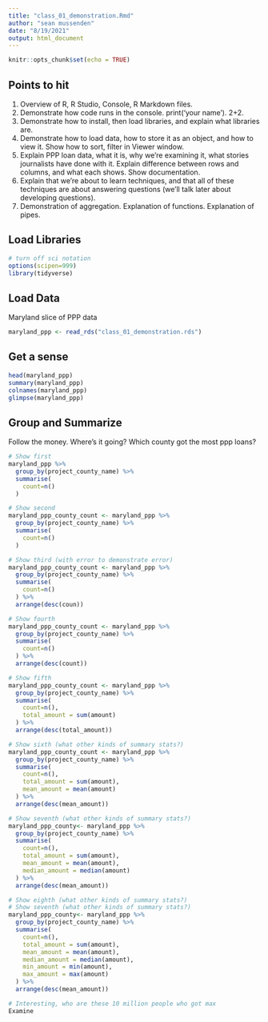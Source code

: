 ```yaml
---
title: "class_01_demonstration.Rmd"
author: "sean mussenden"
date: "8/19/2021"
output: html_document
---
```


```r
knitr::opts_chunk$set(echo = TRUE)
```

## Points to hit
1. Overview of R, R Studio, Console, R Markdown files.  
2. Demonstrate how code runs in the console. print('your name'). 2+2.
3. Demonstrate how to install, then load libraries, and explain what libraries are.
5. Demonstrate how to load data, how to store it as an object, and how to view it. Show how to sort, filter in Viewer window.  
6. Explain PPP loan data, what it is, why we're examining it, what stories journalists have done with it. Explain difference between rows and columns, and what each shows. Show documentation.
7. Explain that we're about to learn techniques, and that all of these techniques are about answering questions (we'll talk later about developing questions).
8. Demonstration of aggregation. Explanation of functions. Explanation of pipes.

## Load Libraries
```r
# turn off sci notation
options(scipen=999)
library(tidyverse)
```

## Load Data
Maryland slice of PPP data
```r
maryland_ppp <- read_rds("class_01_demonstration.rds")
```

## Get a sense
```r
head(maryland_ppp)
summary(maryland_ppp)
colnames(maryland_ppp)
glimpse(maryland_ppp)
```

## Group and Summarize
Follow the money. Where's it going?
Which county got the most ppp loans?   

```r
# Show first
maryland_ppp %>%
  group_by(project_county_name) %>%
  summarise(
    count=n()
  )

# Show second
maryland_ppp_county_count <- maryland_ppp %>%
  group_by(project_county_name) %>%
  summarise(
    count=n()
  )

# Show third (with error to demonstrate error)
maryland_ppp_county_count <- maryland_ppp %>%
  group_by(project_county_name) %>%
  summarise(
    count=n()
  ) %>%
  arrange(desc(coun))

# Show fourth
maryland_ppp_county_count <- maryland_ppp %>%
  group_by(project_county_name) %>%
  summarise(
    count=n()
  ) %>%
  arrange(desc(count))

# Show fifth
maryland_ppp_county_count <- maryland_ppp %>%
  group_by(project_county_name) %>%
  summarise(
    count=n(),
    total_amount = sum(amount)
  ) %>%
  arrange(desc(total_amount))

# Show sixth (what other kinds of summary stats?)
maryland_ppp_county_count <- maryland_ppp %>%
  group_by(project_county_name) %>%
  summarise(
    count=n(),
    total_amount = sum(amount),
    mean_amount = mean(amount)
  ) %>%
  arrange(desc(mean_amount))

# Show seventh (what other kinds of summary stats?)
maryland_ppp_county<- maryland_ppp %>%
  group_by(project_county_name) %>%
  summarise(
    count=n(),
    total_amount = sum(amount),
    mean_amount = mean(amount),
    median_amount = median(amount)
  ) %>%
  arrange(desc(mean_amount))

# Show eighth (what other kinds of summary stats?)
# Show seventh (what other kinds of summary stats?)
maryland_ppp_county<- maryland_ppp %>%
  group_by(project_county_name) %>%
  summarise(
    count=n(),
    total_amount = sum(amount),
    mean_amount = mean(amount),
    median_amount = median(amount),
    min_amount = min(amount),
    max_amount = max(amount)
  ) %>%
  arrange(desc(mean_amount))

# Interesting, who are these 10 million people who got max
Examine


```
